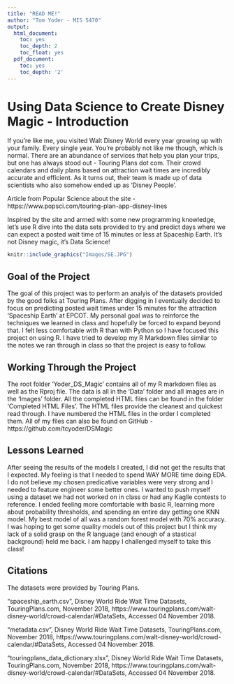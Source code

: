 ```yaml
---
title: "READ ME!"
author: "Tom Yoder - MIS 5470"
output:
  html_document:
    toc: yes
    toc_depth: 2
    toc_float: yes
  pdf_document:
    toc: yes
    toc_depth: '2'
---
```



Using Data Science to Create Disney Magic - Introduction
=======================================================

If you’re like me, you visited Walt Disney World every year growing up with your family. Every single year. You’re probably not like me though, which is normal. There are an abundance of services that help you plan your trips, but one has always stood out - Touring Plans dot com. Their crowd calendars and daily plans based on attraction wait times are incredibly accurate and efficient. As it turns out, their team is made up of data scientists who also somehow ended up as ‘Disney People’.

Article from Popular Science about the site - https://www.popsci.com/touring-plan-app-disney-lines

Inspired by the site and armed with some new programming knowledge, let's use R dive into the data sets provided to try and predict days where we can expect a posted wait time of 15 minutes or less at Spaceship Earth. It’s not Disney magic, it’s Data Science!

```r
knitr::include_graphics("Images/SE.JPG")
```


Goal of the Project
-------------------

The goal of this project was to perform an analyis of the datasets provided by the good folks at Touring Plans. After digging in I eventually decided to focus on predicting posted wait times under 15 minutes for the attraction 'Spaceship Earth' at EPCOT. My personal goal was to reinforce the techniques we learned in class and hopefully be forced to expand beyond that. I felt less comfortable with R than with Python so I have focused this project on using R. I have tried to develop my R Markdown files similar to the notes we ran through in class so that the project is easy to follow.

Working Through the Project
---------------------------

The root folder 'Yoder_DS_Magic' contains all of my R markdown files as well as the Rproj file. The data is all in the 'Data' folder and all images are in the 'Images' folder. All the completed HTML files can be found in the folder 'Completed HTML Files'. The HTML files provide the cleanest and quickest read through. I have numbered the HTML files in the order I completed them. All of my files can also be found on GitHub - https://github.com/tcyoder/DSMagic 

Lessons Learned
---------------

After seeing the results of the models I created, I did not get the results that I expected. My feeling is that I needed to spend WAY MORE time doing EDA. I do not believe my chosen predicative variables were very strong and I needed to feature engineer some better ones. I wanted to push myself using a dataset we had not worked on in class or had any Kaglle contests to reference. I ended feeling more comfortable with basic R, learning more about probability thresholds, and spending an entire day getting one KNN model. My best model of all was a random forest model with 70% accuracy. I was hoping to get some quality models out of this project but I think my lack of a solid grasp on the R language (and enough of a stastical background) held me back. I am happy I challenged myself to take this class! 

Citations
---------

The datasets were provided by Touring Plans. 

"spaceship_earth.csv", Disney World Ride Wait Time Datasets, TouringPlans.com, November 2018, https://www.touringplans.com/walt-disney-world/crowd-calendar/#DataSets, Accessed 04 November 2018.

"metadata.csv", Disney World Ride Wait Time Datasets, TouringPlans.com, November 2018, https://www.touringplans.com/walt-disney-world/crowd-calendar/#DataSets, Accessed 04 November 2018.

"touringplans_data_dictionary.xlsx", Disney World Ride Wait Time Datasets, TouringPlans.com, November 2018, https://www.touringplans.com/walt-disney-world/crowd-calendar/#DataSets, Accessed 04 November 2018.